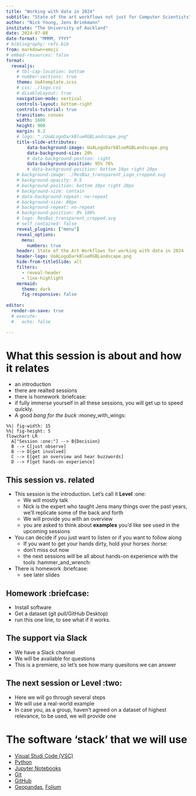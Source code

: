 ```yaml
---
title: "Working with data in 2024"
subtitle: "State of the art workflows not just for Computer Scientists"
author: "Nick Young, Jens Brinkmann"
institute: "The University of Auckland"
date: 2024-07-08
date-format: "MMMM, YYYY"
# bibliography: refs.bib
from: markdown+emoji
# embed-resources: false
format:
  revealjs:
    # tbl-cap-location: bottom
    # number-sections: true
    theme: UoAtemplate.scss
    # css: ./logo.css
    # disableLayout: true
    navigation-mode: vertical
    controls-layout: bottom-right
    controls-tutorial: true
    transition: convex
    width: 1600
    height: 900
    margin: 0.2
    # logo: "./UoALogoDarkBlueRGBLandscape.png"
    title-slide-attributes:
        data-background-image: UoALogoDarkBlueRGBLandscape.png
        data-background-size: 20%
        # data-background-postion: right
        data-background-position: 95% 76%
        # data-background-position: bottom 10px right 20px
    # background-image: ./ResBaz_transparent_Logo_cropped.svg
    # background-opacity: 0.5
    # background-position: bottom 10px right 20px
    # background-size: contain
    # data-background-repeat: no-repeat
    # background-size: 80px
    # background-repeat: no-repeat
    # background-position: 0% 100%
    # logo: ResBaz_transparent_cropped.svg
    # self_contained: false
    reveal_plugins: ["menu"]
    reveal_options:
      menu:
        numbers: true
    header: State of the Art Workflows for working with data in 2024
    header-logo: UoALogoDarkBlueRGBLandscape.png
    hide-from-titleSlide: all
    filters:
      - reveal-header
      - line-highlight
    mermaid:
      theme: dark
      fig-responsive: false  
    
editor:
  render-on-save: true
  # execute:
  #   echo: false

--- 
```





# What this session is about and how it relates
- an introduction
- there are realted sessions
- there is homework :briefcase: 
- if fully immerse yourself in all these sessions, you will get up to speed quickly. 
- A good *bang for the buck* :money_with_wings:

```mermaid
%%| fig-width: 15
%%| fig-height: 5
flowchart LR
  A["Session :one:"] --> B{Decision}
  B --> C[just observe]
  B --> D[get involved]
  C --> E[get an overview and hear buzzwords]
  D --> F[get hands-on experience]
```

## This session vs. related
- This session is the introduction. Let's call it **Level** :one:
  - We will mostly talk
  - Nick is the expert who taught Jens many things over the past years, we'll replicate some of the back and forth
  - We will provide you with an overview
  - you are asked to think about **examples** you'd like see used in the upcoming sessions
- You can decide if you just want to listen or if you want to follow along
  - If you want to get your hands dirty, hold your horses :horse:
  - don't miss out now
  - the next sessions will be all about hands-on experience with the tools :hammer_and_wrench:
- There is homework :briefcase: 
  - see later slides
  
<!-- TODO PUT SOME ICONS (VSC, ... GIT, ... here) -->

## Homework :briefcase: 
- Install software
<!-- put 3 tabs win,osx,linux -->
- Get a dataset (git pull/GitHub Desktop)
- run this one line, to see what if it works. 

## The support via Slack
- We have a Slack channel
- We will be available for questions
- This is a premiere, so let's see how many quesitons we can answer 

## The next session or Level :two:
- Here we will go through several steps
- We will use a real-world example
- In case you, as a group, haven't agreed on a dataset of highest relevance, to be used, we will provide one


# The software 'stack' that we will use
- [Visual Studi Code (VSC)](https://code.visualstudio.com/)
- [Python](https://www.python.org/)
- [Jupyter Notebooks](https://jupyter.org/)
- [Git](https://git-scm.com/)
- [GitHub](https://github.com/)
- [Geopandas](https://geopandas.org/en/stable/), [Folium](https://python-visualization.github.io/folium/latest/)




